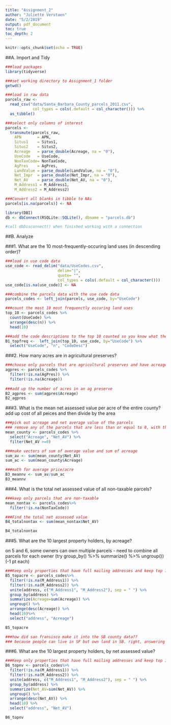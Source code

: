 ```yaml
---
title: "Assignment_2"
author: "Juliette Verstaen"
date: "5/2/2019"
output: pdf_document
toc: true
toc_depth: 2
---
```


```r
knitr::opts_chunk$set(echo = TRUE)
```

##A. Import and Tidy

```r

###load packages
library(tidyverse)

###set working directory to Assignment_1 folder
getwd()

###load in raw data
parcels_raw <- 
  read_csv("data/Santa_Barbara_County_parcels_2011.csv", 
            col_types = cols(.default = col_character())) %>%
  as_tibble()

###select only columns of interest
parcels <-
  transmute(parcels_raw,
    APN       = APN,
    Situs1    = Situs1,
    Situs2    = Situs2,
    Acreage   = parse_double(Acreage, na = "0"),
    UseCode   = UseCode,
    NonTaxCode= NonTaxCode,
    AgPres    = AgPres,
    LandValue = parse_double(LandValue, na = "0"),
    Net_Impr  = parse_double(Net_Impr, na = "0"),
    Net_AV    = parse_double(Net_AV, na = "0"),
    M_Address1 = M_Address1,
    M_Address2 = M_Address2)

###Convert all blanks in tibble to NAs    
parcels[is.na(parcels)] <- NA

```

```r
library(DBI)
db <- dbConnect(RSQLite::SQLite(), dbname = "parcels.db")

#call dbDisconnect() when finished working with a connection

```


















##B. Analyze

###1. What are the 10 most-frequently-occuring land uses (in descending order)? 
```r

###load in use code data
use_code <- read_delim("data/UseCodes.csv", 
                       delim="|", 
                       quote= "", 
                       col_types = cols(.default = col_character()))
use_code[is.na(use_code)] <- NA

###combine the parcels data with the use code data
parcels_codes <- left_join(parcels, use_code, by="UseCode")

###count the most 10 most frequenctly occuring land uses
top_10 <- parcels_codes %>%
  count(UseCode) %>%
  arrange(desc(n)) %>%
  head(10) 

###add the code descriptions to the top 10 counted so you know what they are
B1_topfreq <-  left_join(top_10, use_code, by="UseCode") %>%
  select("UseCode", "n", "CodeDesc")

```

###2. How many acres are in agricultural preserves?

```r

###choose only parcels that are agricultural preserves and have acreage values
agpres <- parcels_codes %>%
  filter(!is.na(AgPres)) %>%
  filter(!is.na(Acreage)) 
  
###add up the number of acres in an ag preserve
B2_agpres <- sum(agpres$Acreage)
B2_agpres

```

###3. What is the mean net assessed value per acre of the entire county?
add up cost of all peices and then divide by the area

```r

###pick out acreage and net average value of the parcels
### remove any of the parcels that are less than or equal to 0, with the assumption that is incorrect/unknown data
mean_county <- parcels_codes %>%
  select("Acreage", "Net_AV") %>%
  filter(Net_AV >=0)

###make vectors of sum of average value and sum of acreage
sum_av <- sum(mean_county$Net_AV)
sum_ac <- sum(mean_county$Acreage)

###math for average price/acre
B3_meannv <- sum_av/sum_ac
B3_meannv

```

###4. What is the total net assessed value of all non-taxable parcels?

```r

###keep only parcels that are non-taxable
mean_nontax <- parcels_codes%>%
  filter(!is.na(NonTaxCode))

###Find the total net assessed value
B4_totalnontax <- sum(mean_nontax$Net_AV)

B4_totalnontax

```


###5. What are the 10 largest property holders, by acreage? 

on 5 and 6, some owners can own multiple parcels - need to combine all parcels for each owner (try group_by() %>% summarize() %>% ungroup()) (-1 pt each)


```r

###Keep only properties that have full mailing addresses and keep top 10 acreage wise
B5_topacre <- parcels_codes%>%
  filter(!is.na(M_Address1)) %>%
  filter(!is.na(M_Address2)) %>%
  unite(address, c("M_Address1", "M_Address2"), sep = " ") %>%
  group_by(address) %>%
  summarize(Acreage=sum(Acreage)) %>%
  ungroup() %>%
  arrange(desc(Acreage)) %>%
  head(10)%>%
  select("address", "Acreage")

B5_topacre

###how did san fransisco make it into the SB county data??
### because people can live in SF but own land in SB. right, answering my own questions!

```

###6. What are the 10 largest property holders, by net assessed value?

```r

###Keep only properties that have full mailing addresses and keep top 10 net assessed value wise
B6_topnv <- parcels_codes%>%
  filter(!is.na(M_Address1)) %>%
  filter(!is.na(M_Address2)) %>%
  unite(address, c("M_Address1", "M_Address2"), sep = " ") %>%
  group_by(address) %>%
  summarize(Net_AV=sum(Net_AV)) %>%
  ungroup() %>%
  arrange(desc(Net_AV)) %>%
  head(10) %>%
  select("address", "Net_AV")

B6_topnv

```

